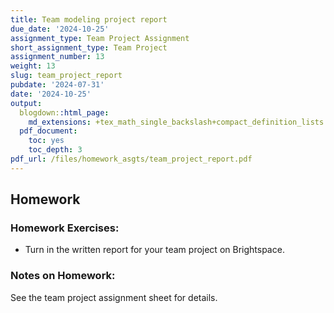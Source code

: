 ```yaml
---
title: Team modeling project report
due_date: '2024-10-25'
assignment_type: Team Project Assignment
short_assignment_type: Team Project
assignment_number: 13
weight: 13
slug: team_project_report
pubdate: '2024-07-31'
date: '2024-10-25'
output:
  blogdown::html_page:
    md_extensions: +tex_math_single_backslash+compact_definition_lists
  pdf_document:
    toc: yes
    toc_depth: 3
pdf_url: /files/homework_asgts/team_project_report.pdf
---
```

## Homework

### Homework Exercises:



* Turn in the written report for your team project on Brightspace.

### Notes on Homework:


See the team project assignment sheet for details.
